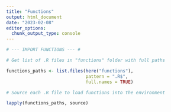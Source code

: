 ```yaml
---
title: "Functions"
output: html_document
date: "2023-02-08"
editor_options: 
  chunk_output_type: console
---
```


```r

# --- IMPORT FUNCTIONS --- #

# Get list of .R files in "functions" folder with full paths

functions_paths <- list.files(here("functions"), 
                              pattern = ".R$", 
                              full.names = TRUE)

# Source each .R file to load functions into the environment

lapply(functions_paths, source)
```